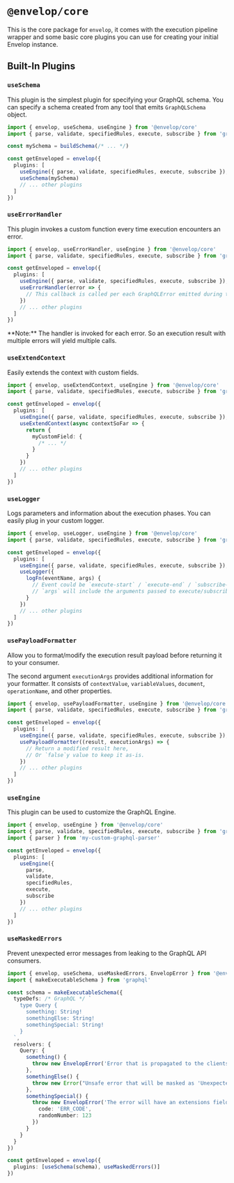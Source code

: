 
# `@envelop/core`

This is the core package for `envelop`, it comes with the execution pipeline wrapper and some basic core plugins you can use for creating your initial Envelop instance.

## Built-In Plugins

### `useSchema`

This plugin is the simplest plugin for specifying your GraphQL schema. You can specify a schema created from any tool that emits `GraphQLSchema` object.

```ts
import { envelop, useSchema, useEngine } from '@envelop/core'
import { parse, validate, specifiedRules, execute, subscribe } from 'graphql'

const mySchema = buildSchema(/* ... */)

const getEnveloped = envelop({
  plugins: [
    useEngine({ parse, validate, specifiedRules, execute, subscribe }),
    useSchema(mySchema)
    // ... other plugins
  ]
})
```

### `useErrorHandler`

This plugin invokes a custom function every time execution encounters an error.

```ts
import { envelop, useErrorHandler, useEngine } from '@envelop/core'
import { parse, validate, specifiedRules, execute, subscribe } from 'graphql'

const getEnveloped = envelop({
  plugins: [
    useEngine({ parse, validate, specifiedRules, execute, subscribe }),
    useErrorHandler(error => {
      // This callback is called per each GraphQLError emitted during the execution phase
    })
    // ... other plugins
  ]
})
```

<Callout>
  **Note:** The handler is invoked for each error. So an execution result with multiple errors will yield multiple
  calls.
</Callout>

### `useExtendContext`

Easily extends the context with custom fields.

```ts
import { envelop, useExtendContext, useEngine } from '@envelop/core'
import { parse, validate, specifiedRules, execute, subscribe } from 'graphql'

const getEnveloped = envelop({
  plugins: [
    useEngine({ parse, validate, specifiedRules, execute, subscribe }),
    useExtendContext(async contextSoFar => {
      return {
        myCustomField: {
          /* ... */
        }
      }
    })
    // ... other plugins
  ]
})
```

### `useLogger`

Logs parameters and information about the execution phases. You can easily plug in your custom logger.

```ts
import { envelop, useLogger, useEngine } from '@envelop/core'
import { parse, validate, specifiedRules, execute, subscribe } from 'graphql'

const getEnveloped = envelop({
  plugins: [
    useEngine({ parse, validate, specifiedRules, execute, subscribe }),
    useLogger({
      logFn(eventName, args) {
        // Event could be `execute-start` / `execute-end` / `subscribe-start` / `subscribe-end`
        // `args` will include the arguments passed to execute/subscribe (in case of "start" event) and additional result in case of "end" event.
      }
    })
    // ... other plugins
  ]
})
```

### `usePayloadFormatter`

Allow you to format/modify the execution result payload before returning it to your consumer.

The second argument `executionArgs` provides additional information for your formatter. It consists of `contextValue`, `variableValues`, `document`, `operationName`, and other properties.

```ts
import { envelop, usePayloadFormatter, useEngine } from '@envelop/core'
import { parse, validate, specifiedRules, execute, subscribe } from 'graphql'

const getEnveloped = envelop({
  plugins: [
    useEngine({ parse, validate, specifiedRules, execute, subscribe }),
    usePayloadFormatter((result, executionArgs) => {
      // Return a modified result here,
      // Or `false`y value to keep it as-is.
    })
    // ... other plugins
  ]
})
```

### `useEngine`

This plugin can be used to customize the GraphQL Engine.

```ts
import { envelop, useEngine } from '@envelop/core'
import { parse, validate, specifiedRules, execute, subscribe } from 'graphql'
import { parser } from 'my-custom-graphql-parser'

const getEnveloped = envelop({
  plugins: [
    useEngine({
      parse,
      validate,
      specifiedRules,
      execute,
      subscribe
    })
    // ... other plugins
  ]
})
```

### `useMaskedErrors`

Prevent unexpected error messages from leaking to the GraphQL API consumers.

```ts
import { envelop, useSchema, useMaskedErrors, EnvelopError } from '@envelop/core'
import { makeExecutableSchema } from 'graphql'

const schema = makeExecutableSchema({
  typeDefs: /* GraphQL */ `
    type Query {
      something: String!
      somethingElse: String!
      somethingSpecial: String!
    }
  `,
  resolvers: {
    Query: {
      something() {
        throw new EnvelopError('Error that is propagated to the clients.')
      },
      somethingElse() {
        throw new Error("Unsafe error that will be masked as 'Unexpected Error.'.")
      },
      somethingSpecial() {
        throw new EnvelopError('The error will have an extensions field.', {
          code: 'ERR_CODE',
          randomNumber: 123
        })
      }
    }
  }
})

const getEnveloped = envelop({
  plugins: [useSchema(schema), useMaskedErrors()]
})
```

